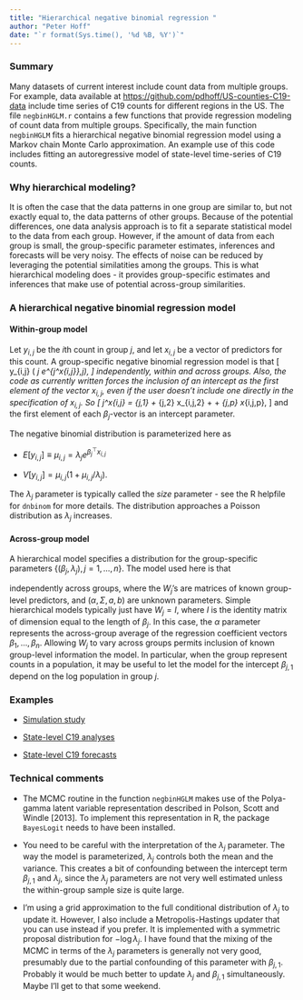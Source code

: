 ```yaml
---
title: "Hierarchical negative binomial regression "
author: "Peter Hoff"
date: "`r format(Sys.time(), '%d %B, %Y')`"
---
```


### Summary
Many datasets of current interest include count data from multiple groups. For example, data available at <https://github.com/pdhoff/US-counties-C19-data>
include time series of C19 counts for different regions in the US.
The file `negbinHGLM.r` contains a few functions that provide 
regression modeling of count data from multiple groups. Specifically, 
the main function `negbinHGLM` fits 
a hierarchical negative binomial regression model
using a Markov chain Monte Carlo approximation. An example use of
this code includes fitting an 
 autoregressive model of state-level time-series of 
C19 counts.

### Why hierarchical modeling? 
It is often the case that the data patterns in one group are similar to, but not exactly equal to, the data patterns of other groups. Because of the potential differences, one data analysis approach is to fit a separate statistical model to the data from each group. However, if the amount of data from each group is small, the group-specific parameter estimates, inferences and forecasts will be very noisy. The effects of noise can be reduced by leveraging the potential similatities among the groups. This is what hierarchical modeling does - it provides group-specific estimates and inferences that make use of potential across-group similarities. 


### A hierarchical negative binomial regression model


#### Within-group model
Let $y_{i,j}$ be the $i$th count in group $j$, and let $x_{i,j}$ be a vector of predictors for this count. A group-specific negative binomial regression model is that 
\[
  y_{i,j} \sim \text{negative binomial}( \lambda_j e^{\beta_j^\top x_{i,j}},\lambda_j), 
\]
independently, within and across groups. Also, the code as currently written forces the inclusion of an intercept as the first element of the vector $x_{i,j}$, even if the user doesn't include one directly in the specification
of $x_{i,j}$. So 
\[
  \beta_j^\top x_{i,j} = \beta_{j,1}  + \beta_{j,2} x_{i,j,2} + \cdots + \beta_{j,p} x_{i,j,p}, 
\]
and the first element of each $\beta_j$-vector is an intercept parameter. 

The negative binomial distribution is parameterized here as  

* $E[ y_{i,j}] \equiv \mu_{i,j} =  \lambda_j  e^{\beta_j^\top x_{i,j}}$   

* $V[ y_{i,j} ] =  \mu_{i,j}( 1+ \mu_{i,j}/\lambda_j)$. 

The $\lambda_j$ parameter is typically called the *size* parameter - see the R helpfile for `dnbinom` for more details. The distribution approaches a Poisson distribution as $\lambda_j$ increases. 


#### Across-group model
A hierarchical model specifies a distribution for the group-specific parameters $\{ (\beta_j,\lambda_j),j=1,\ldots,n\}$. The model used here is that 

\begin{align*}
\beta_j & \sim N( W_j \alpha , \Sigma ) \\ 
1/\lambda_j & \sim \text{gamma}( a,b) ,
\end{align*}
independently across groups, where the $W_j$'s are matrices of 
known group-level predictors, and $(\alpha,\Sigma,a,b)$ are unknown parameters.
Simple hierarchical models typically just have $W_j=I$, where $I$ is the 
identity matrix of dimension equal to the length of $\beta_j$. In this case, 
the $\alpha$ parameter represents the across-group average of the regression coefficient vectors $\beta_1,\ldots, \beta_n$.  Allowing $W_j$ to vary across groups permits inclusion of known group-level information the model. In particular, when the group represent counts in a population, 
it may be useful to let the model for the intercept $\beta_{j,1}$ depend on the  log population in group $j$. 


### Examples 

* [Simulation study](SimStudy.md)

* [State-level C19 analyses](C19ARModelFittingWithnegbinHGLM.md)

* [State-level C19 forecasts](C19ARForecast.md)

### Technical comments 

* The MCMC routine in the function `negbinHGLM` makes use of the Polya-gamma latent variable representation described in Polson, Scott and Windle [2013]. To implement this representation in R, the package `BayesLogit` needs to have been installed. 

* You need to be careful with the interpretation of the $\lambda_j$ parameter. The way the model is parameterized, $\lambda_j$ controls both the mean and the variance. This creates a bit of confounding between the intercept term $\beta_{j,1}$ and $\lambda_j$, since the $\lambda_j$ parameters are not very well estimated unless the within-group sample size is quite large. 

* I'm using a grid approximation to the full conditional distribution of $\lambda_j$ to update it. However, I also include a Metropolis-Hastings updater that you can use instead if you prefer. It is implemented with a symmetric proposal distribution for $-\log \lambda_j$. I have found that the mixing of the MCMC in terms of the $\lambda_j$ parameters is generally not very good, presumably due to the partial confounding of this parameter with $\beta_{j,1}$. Probably it would be much better to update $\lambda_j$ and $\beta_{j,1}$ simultaneously. Maybe I'll get to that some weekend. 



